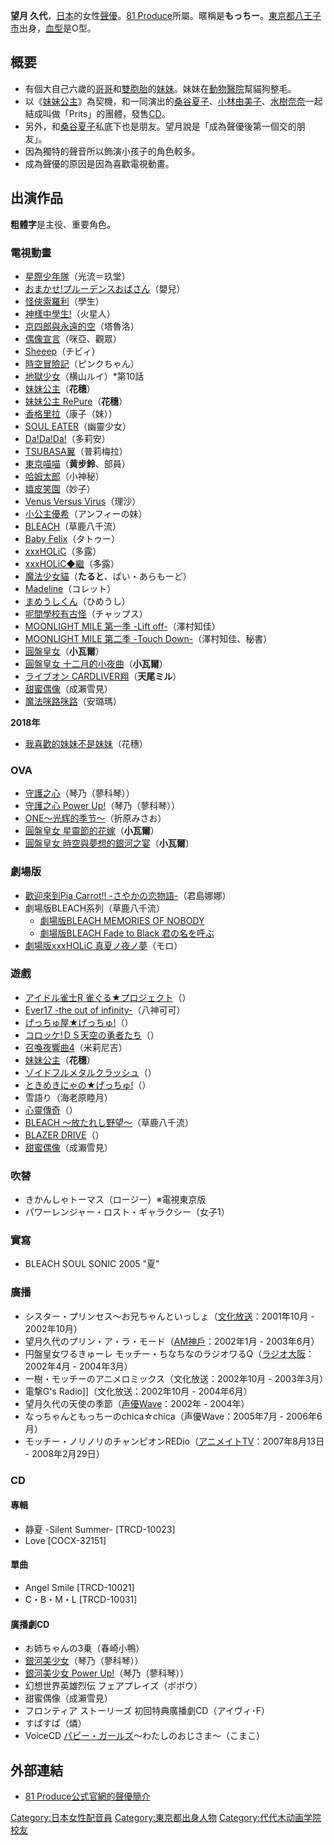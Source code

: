 {{MOSLOW|date=2015-02-02}}
{{noteTA|G1=Anime}}
{{配音員
|名字= 望月久代
|圖像= 
|尺寸= 
|說明= 
|藝名= 
|英文名=
|原名=
|暱稱= もっちー
|配偶= 
|出生地= {{JPN}}[[東京都|東京都]][[八王子市|八王子市]]
|出身地=
|血型=  
|生年= 1978
|生月= 4
|生日= 27
|歿年= 
|歿月= 
|歿日= 
|所屬= [[81_Produce|81 Produce]]
|任職年份= 
|出道作= 
|代表作= 花穂（[[妹妹公主|妹妹公主]]）<br />たると（[[魔法少女貓|魔法少女貓]]）<br />小瓦爾（[[圓盤皇女|圓盤皇女]]）
|其他= 
}}
{{Japanese| japanese = 望月 久代| kana = もちづき ひさよ| romaji = Mochizuki Hisayo}}

'''望月 久代'''{{BD|1978年|4月27日|catIdx=Mochizuki Hisayo}}，[[日本|日本]]的女性[[聲優|聲優]]。[[81_Produce|81 Produce]]所屬。暱稱是'''もっちー'''。[[東京都|東京都]][[八王子市|八王子市]]出身，[[血型|血型]]是O型。

== 概要 ==
*有個大自己六歲的[[哥哥|哥哥]]和[[雙胞胎|雙胞胎]]的[[妹妹|妹妹]]。妹妹在[[動物醫院|動物醫院]]幫貓狗整毛。
*以《[[妹妹公主|妹妹公主]]》為契機，和一同演出的[[桑谷夏子|桑谷夏子]]、[[小林由美子|小林由美子]]、[[水樹奈奈|水樹奈奈]]一起結成叫做「Prits」的團體，發售[[CD|CD]]。
*另外，和[[桑谷夏子|桑谷夏子]]私底下也是朋友。望月說是「成為聲優後第一個交的朋友」。
*因為獨特的聲音所以飾演小孩子的角色較多。
*成為聲優的原因是因為喜歡電視動畫。

== 出演作品 ==
'''粗體字'''是主役、重要角色。
=== 電視動畫 ===
* [[星際少年隊|星際少年隊]]（光流＝玖堂）
* [[おまかせ!プルーデンスおばさん|おまかせ!プルーデンスおばさん]]（嬰兒）
* [[怪俠索羅利|怪俠索羅利]]（學生）
* [[神樣中學生!|神樣中學生!]]（火星人）
* [[京四郎與永遠的空|京四郎與永遠的空]]（塔魯洛）
* [[偶像宣言|偶像宣言]]（咪亞、觀眾）
* [[Sheeep|Sheeep]]（チビィ）
* [[時空冒險記|時空冒險記]]（ピンクちゃん）
* [[地獄少女|地獄少女]]（横山ルイ）*第10話
* [[妹妹公主|妹妹公主]]（'''花穗'''）
* [[妹妹公主_RePure|妹妹公主 RePure]]（'''花穗'''）
* [[香格里拉|香格里拉]]（康子（妹））
* [[SOUL_EATER|SOUL EATER]]（幽靈少女）
* [[Da!Da!Da!|Da!Da!Da!]]（多莉安）
* [[TSUBASA翼|TSUBASA翼]]（普莉梅拉）
* [[東京喵喵|東京喵喵]]（'''黄步鈴'''、部員）
* [[哈姆太郎|哈姆太郎]]（小神秘）
* [[嬉皮笑園|嬉皮笑園]]（妙子）
* [[Venus_Versus_Virus|Venus Versus Virus]]（理沙）
* [[小公主優希|小公主優希]]（アンフィーの妹）
* [[BLEACH|BLEACH]]（草鹿八千流）
* [[Baby_Felix|Baby Felix]]（タトゥー）
* [[xxxHOLiC|xxxHOLiC]]（多露）
* [[XXXHOLiC|xxxHOLiC◆繼]]（多露）
* [[魔法少女貓|魔法少女貓]]（'''たると'''、ぱい・あらもーど）
* [[Madeline|Madeline]]（コレット）
* [[まめうしくん|まめうしくん]]（ひめうし）
* [[呢間學校有古怪|呢間學校有古怪]]（チャップス）
* [[MOONLIGHT_MILE|MOONLIGHT MILE 第一季 -Lift off-]]（澤村知佳）
* [[MOONLIGHT_MILE|MOONLIGHT MILE 第二季 -Touch Down-]]（澤村知佳、秘書）
* [[圓盤皇女|圓盤皇女]]（'''小瓦爾'''）
* [[圓盤皇女|圓盤皇女 十二月的小夜曲]]（'''小瓦爾'''）
* [[ライブオン_CARDLIVER翔|ライブオン CARDLIVER翔]]（'''天尾ミル'''）
* [[甜蜜偶像|甜蜜偶像]]（成瀨雪見）
* [[魔法咪路咪路|魔法咪路咪路]]（安璐瑪）
'''2018年'''
* [[我喜歡的妹妹不是妹妹|我喜歡的妹妹不是妹妹]]（花穗）

=== OVA ===
* [[守護之心|守護之心]]（琴乃（蓼科琴））
* [[守護之心|守護之心 Power Up!]]（琴乃（蓼科琴））
* [[ONE～光辉的季节～|ONE～光辉的季节～]]（折原みさお）
* [[圓盤皇女|圓盤皇女 星靈節的花嫁]]（'''小瓦爾'''）
* [[圓盤皇女|圓盤皇女 時空與夢想的銀河之宴]]（'''小瓦爾'''）

=== 劇場版 ===
* [[歡迎來到Pia_Carrot!!系列|歡迎來到Pia Carrot!! -さやかの恋物語-]]（君島娜娜）
* 劇場版BLEACH系列（草鹿八千流）
** [[劇場版BLEACH_MEMORIES_OF_NOBODY|劇場版BLEACH MEMORIES OF NOBODY]]
** [[劇場版BLEACH_Fade_to_Black_君の名を呼ぶ|劇場版BLEACH Fade to Black 君の名を呼ぶ]]
* [[XXXHOLiC#劇場版|劇場版xxxHOLiC 真夏ノ夜ノ夢]]（モロ）

=== 遊戲 ===
* [[アイドル雀士R_雀ぐる★プロジェクト|アイドル雀士R 雀ぐる★プロジェクト]]（{{lang|ja|千葉つばめ、ちばぴょん}}）
* [[Ever17_-the_out_of_infinity-|Ever17 -the out of infinity-]]（八神可可）
* [[げっちゅ屋|げっちゅ屋★げっちゅ!]]（'''{{lang|ja|コムちゃん}}'''）
* [[貯金大冒險|コロッケ!ＤＳ天空の勇者たち]]（{{lang|ja|ルッコラ}}）
* [[召喚夜響曲4|召喚夜響曲4]]（米莉尼吉）
* [[妹妹公主|妹妹公主]]（'''花穗'''）
* [[ゾイドフルメタルクラッシュ|ゾイドフルメタルクラッシュ]]（{{lang|ja|リーリエ}}）
* [[げっちゅ屋|ときめきにゃの★げっちゅ!]]（'''{{lang|ja|コムちゃん}}'''）
* 雪語り（海老原睦月）
* [[心靈傳奇|心靈傳奇]]（{{lang|ja|アン}}）
* [[BLEACH|BLEACH 〜放たれし野望〜]]（草鹿八千流）
* [[BLAZER_DRIVE|BLAZER DRIVE]]（{{lang|ja|ペッタン}}）
* [[甜蜜偶像|甜蜜偶像]]（成瀨雪見）

=== 吹替 ===
* きかんしゃトーマス（ロージー）※電視東京版
* パワーレンジャー・ロスト・ギャラクシー（女子1）

=== 實寫 ===
* BLEACH SOUL SONIC 2005 "夏"

=== 廣播 ===
* シスター・プリンセス〜お兄ちゃんといっしょ（[[文化放送|文化放送]]：2001年10月 - 2002年10月）
* 望月久代のプリン・ア・ラ・モード（[[ラジオ関西|AM神戶]]：2002年1月 - 2003年6月）
* 円盤皇女ワるきゅーレ モッチー・ちなちなのラジオワるQ（[[大阪放送|ラジオ大阪]]：2002年4月 - 2004年3月）
* 一樹・モッチーのアニメロミックス（文化放送：2002年10月 - 2003年3月）
* 電撃G's Radio]]（文化放送：2002年10月 - 2004年6月）
* 望月久代の天使の季節（[[声優Wave|声優Wave]]：2002年 - 2004年）
* なっちゃんともっちーのchica☆chica（声優Wave：2005年7月 - 2006年6月）
* モッチー・ノリノリのチャンピオンREDio（[[アニメイトTV|アニメイトTV]]：2007年8月13日 - 2008年2月29日）

=== CD ===
==== 專輯 ====
* 静夏 -Silent Summer- [TRCD-10023]
* Love [COCX-32151]

==== 單曲 ====
* Angel Smile [TRCD-10021]
* C・B・M・L [TRCD-10031]

==== 廣播劇CD ====
* お姉ちゃんの3乗（春崎小鴨）
* [[銀河美少女|銀河美少女]]（琴乃（蓼科琴））
* [[銀河美少女|銀河美少女 Power Up!]]（琴乃（蓼科琴））
* 幻想世界英雄烈伝 フェアプレイズ（ボボウ）
* 甜蜜偶像（成瀨雪見）
* フロンティア ストーリーズ 初回特典廣播劇CD（アイヴィ･F）
* すぱすぱ（燐）
* VoiceCD [[パピー・ガールズ|パピー・ガールズ]]～わたしのおじさま～（こまこ）

== 外部連結 ==
* [https://web.archive.org/web/20110520113537/http://www.81produce.co.jp/list.cgi?lady+6532331252210 81 Produce公式官網的聲優簡介] {{ja icon}}

{{Prits}}
{{81 Produce}}
{{Authority control}}

{{DEFAULTSORT:Mochizuki Hisayo}}
[[Category:日本女性配音員|Category:日本女性配音員]]
[[Category:東京都出身人物|Category:東京都出身人物]]
[[Category:代代木动画学院校友|Category:代代木动画学院校友]]